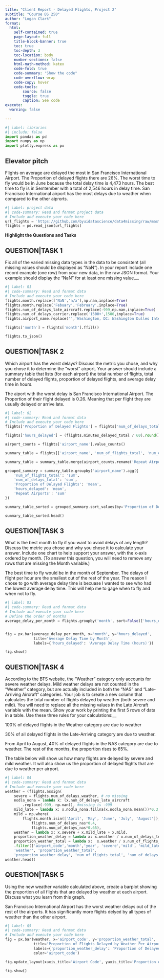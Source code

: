 ```yaml
---
title: "Client Report - Delayed Flights, Project 2"
subtitle: "Course DS 250"
author: "Logan Clark"
format:
  html:
    self-contained: true
    page-layout: full
    title-block-banner: true
    toc: true
    toc-depth: 3
    toc-location: body
    number-sections: false
    html-math-method: katex
    code-fold: true
    code-summary: "Show the code"
    code-overflow: wrap
    code-copy: hover
    code-tools:
        source: false
        toggle: true
        caption: See code
execute: 
  warning: false
    
---
```


```python
#| label: libraries
#| include: false
import pandas as pd
import numpy as np
import plotly.express as px
```


## Elevator pitch

Flights on average are delayed the most in San Francisco International Airport. The Proportion of delayed flights there are 26%. The worst time to fly would be in June because the total delay time is 4,473 hours. The best time to fly is in Semtember with a total of 2,546 hours in delay time. San Francisco International airport has the most delays due to weather when compared to the other aiprorts.

```python
#| label: project data
#| code-summary: Read and format project data
# Include and execute your code here
url_flights = 'https://github.com/byuidatascience/data4missing/raw/master/data-raw/flights_missing/flights_missing.json'
flights = pd.read_json(url_flights)
```

__Highlight the Questions and Tasks__

## QUESTION|TASK 1

Fix all of the varied missing data types in the data to be consistent (all missing values should be displayed as “NaN”). In your report include one record example (one row) from your new data, in the raw JSON format. Your example should display the “NaN” for at least one missing value.__

<!-- _type your results and analysis here_ -->

```python
#| label: Q1
#| code-summary: Read and format data
# Include and execute your code here
flights.month.replace(['NaN','n/a'],np.nan,inplace=True)
flights.month.replace('Febuary','February',inplace=True)
flights.num_of_delays_late_aircraft.replace(-999,np.nan,inplace=True)
flights.num_of_delays_carrier.replace('1500+',1500,inplace=True)
flights.airport_name.replace('','Washington, DC: Washington Dulles International',inplace=True)

flights['month'] = flights['month'].ffill()

flights.to_json()

```

## QUESTION|TASK 2

Which airport has the worst delays? Discuss the metric you chose, and why you chose it to determine the “worst” airport. Your answer should include a summary table that lists (for each airport) the total number of flights, total number of delayed flights, proportion of delayed flights, and average delay time in hours.

The aiport with the worst delay is San Francisco International Airport. The Proportion of their flight delayed is 0.26. Meaning that per flight they are usually delayed or arrive late. 

```python
#| label: Q2
#| code-summary: Read and format data
# Include and execute your code here
flights['Proportion of Delayed Flights'] = flights['num_of_delays_total'] / flights['num_of_flights_total']

flights['hours_delayed'] = (flights.minutes_delayed_total / 60).round()

airport_counts = flights['airport_name'].value_counts()

summary_table = flights[['airport_name', 'num_of_flights_total', 'num_of_delays_total', 'Proportion of Delayed Flights', 'hours_delayed']]

summary_table = summary_table.merge(airport_counts.rename('Repeat Airports'), left_on='airport_name', right_index=True)

grouped_summary = summary_table.groupby('airport_name').agg({
    'num_of_flights_total': 'sum',
    'num_of_delays_total': 'sum',
    'Proportion of Delayed Flights': 'mean',
    'hours_delayed': 'mean',
    'Repeat Airports': 'sum'
})

summary_table_sorted = grouped_summary.sort_values(by='Proportion of Delayed Flights', ascending=False)

summary_table_sorted.head()
```

## QUESTION|TASK 3

What is the best month to fly if you want to avoid delays of any length? Discuss the metric you chose and why you chose it to calculate your answer. Include one chart to help support your answer, with the x-axis ordered by month. (To answer this question, you will need to remove any rows that are missing the Month variable.)

The best time to fly would be in the month of September. The delays of flight per hour are the smallest out of the rest of the year. The reason I chose to go with average delay time is becuase I wanted to see who had the lowest average delay time. This will help me to gage when to fly and when not to fly.

```python
#| label: Q3
#| code-summary: Read and format data
# Include and execute your code here
# Define the order of months
average_delay_per_month = flights.groupby('month', sort=False)['hours_delayed'].mean().reset_index()


fig = px.bar(average_delay_per_month, x='month', y='hours_delayed',
             title='Average Delay Time by Month',
             labels={'hours_delayed': 'Average Delay Time (hours)'})

fig.show()

```

## QUESTION|TASK 4

According to the BTS website, the “Weather” category only accounts for severe weather delays. Mild weather delays are not counted in the “Weather” category, but are actually included in both the “NAS” and “Late-Arriving Aircraft” categories. Your job is to create a new column that calculates the total number of flights delayed by weather (both severe and mild). You will need to replace all the missing values in the Late Aircraft variable with the mean. Show your work by printing the first 5 rows of data in a table. Use these three rules for your calculations:__

100% of delayed flights in the Weather category are due to weather

30% of all delayed flights in the Late-Arriving category are due to weather.

From April to August, 40% of delayed flights in the NAS category are due to weather. The rest of the months, the proportion rises to 65%.

The table below will show us how many flights are delayed by severe and mild weather. It will also show us the proportion of delayed flights that are due to weather per airport.

```python
#| label: Q4
#| code-summary: Read and format data
# Include and execute your code here
weather = (flights.assign(
    severe = flights.num_of_delays_weather, # no missing
    nodla_nona = lambda x: (x.num_of_delays_late_aircraft
        .replace(-999, np.nan)), #missing is -999
    mild_late = lambda x: x.nodla_nona.fillna(x.nodla_nona.mean())*0.3,
    mild = np.where(
        flights.month.isin(['April', 'May', 'June', 'July', 'August']), 
            flights.num_of_delays_nas*0.4,
            flights.num_of_delays_nas*0.65),
    weather = lambda x: x.severe + x.mild_late + x.mild,
    proportion_weather_delay = lambda x: x.weather / x.num_of_delays_total,
    proportion_weather_total = lambda x:  x.weather / x.num_of_flights_total)
    .filter(['airport_code','month','year', 'severe','mild', 'mild_late',
    'weather', 'proportion_weather_total', 
    'proportion_weather_delay', 'num_of_flights_total', 'num_of_delays_total']))
weather.head()

```

## QUESTION|TASK 5

Using the new weather variable calculated above, create a barplot showing the proportion of all flights that are delayed by weather at each airport. Discuss what you learn from this graph.

San Francisco International Airport has the worst weather delays out of the rest of the airports. It has significantly more flights delyed by all types of weather than the other airport.

```python
#| label: Q5
#| code-summary: Read and format data
# Include and execute your code here
fig = px.bar(weather, x='airport_code', y='proportion_weather_total',
             title='Proportion of Flights Delayed by Weather Per Airport',
             labels={'proportion_weather_delay': 'Proportion of Delayed Flights by Weather'},
             color='airport_code')

fig.update_layout(xaxis_title='Airport Code', yaxis_title='Proportion of Delayed Flights by Weather')

fig.show()


```